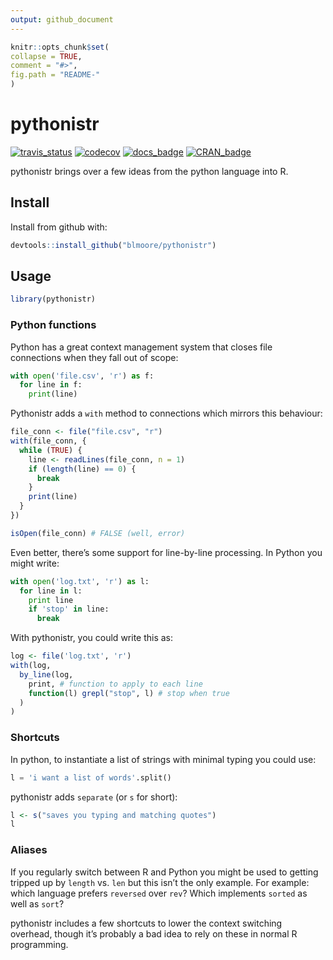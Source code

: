 ```yaml
---
output: github_document
---
```


<!-- README.md is generated from README.Rmd. Please edit that file -->

  ```r
knitr::opts_chunk$set(
  collapse = TRUE,
  comment = "#>",
  fig.path = "README-"
)
```

# pythonistr

[![travis_status](https://travis-ci.org/blmoore/pythonistr.svg?branch=master)](https://travis-ci.org/blmoore/pythonistr)
[![codecov](https://codecov.io/gh/blmoore/pythonistr/branch/master/graph/badge.svg)](https://codecov.io/gh/blmoore/pythonistr)
[![docs_badge](https://img.shields.io/badge/docs-latest-blue.svg)](http://blm.io/pythonistr)
[![CRAN_badge](http://www.r-pkg.org/badges/version/pythonistr)](https://cran.r-project.org/package=pythonistry)

pythonistr brings over a few ideas from the python language into R.

## Install

Install from github with:

```r
devtools::install_github("blmoore/pythonistr")
```

## Usage

```r
library(pythonistr)
```

### Python functions

Python has a great context management system that closes file connections
when they fall out of scope:

```python
with open('file.csv', 'r') as f:
  for line in f:
    print(line)
```

Pythonistr adds a `with` method to connections which mirrors this behaviour:

```r
file_conn <- file("file.csv", "r")
with(file_conn, {
  while (TRUE) {
    line <- readLines(file_conn, n = 1)
    if (length(line) == 0) {
      break
    }
    print(line)
  }
})

isOpen(file_conn) # FALSE (well, error)
```

Even better, there's some support for line-by-line processing. In Python you 
might write:

```python
with open('log.txt', 'r') as l:
  for line in l:
    print line
    if 'stop' in line:
      break
```

With pythonistr, you could write this as:

```r
log <- file('log.txt', 'r')
with(log,
  by_line(log, 
    print, # function to apply to each line
    function(l) grepl("stop", l) # stop when true
  )
)
```

### Shortcuts

In python, to instantiate a list of strings with minimal typing you could use:

```python
l = 'i want a list of words'.split()
```

pythonistr adds `separate` (or `s` for short):

```r
l <- s("saves you typing and matching quotes")
l
```

### Aliases

If you regularly switch between R and Python you might be used to 
getting tripped up by `length` vs. `len` but this isn't the only
example. For example: which language prefers `reversed` over `rev`? Which 
implements `sorted` as well as `sort`? 

pythonistr includes a few shortcuts to lower the context 
switching overhead, though it's probably a bad idea to rely 
on these in normal R programming.


